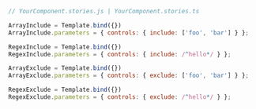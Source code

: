 ```js
// YourComponent.stories.js | YourComponent.stories.ts

ArrayInclude = Template.bind({})
ArrayInclude.parameters = { controls: { include: ['foo', 'bar'] } };

RegexInclude = Template.bind({})
RegexInclude.parameters = { controls: { include: /^hello*/ } };

ArrayExclude = Template.bind({})
ArrayExclude.parameters = { controls: { exclude: ['foo', 'bar'] } };

RegexExclude = Template.bind({})
RegexExclude.parameters = { controls: { exclude: /^hello*/ } };
```

